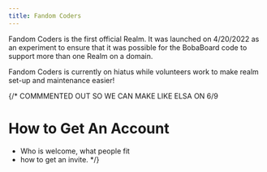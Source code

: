 ```yaml
---
title: Fandom Coders
---
```



Fandom Coders is the first official Realm. It was launched on 4/20/2022 as an
experiment to ensure that it was possible for the BobaBoard code to support more
than one Realm on a domain.

<Aside type="note">

Fandom Coders is currently on hiatus while volunteers work to make realm set-up
and maintenance easier!

</Aside>

{/* COMMMENTED OUT SO WE CAN MAKE LIKE ELSA ON 6/9
# How to Get An Account
- Who is welcome, what people fit
- how to get an invite. */}
